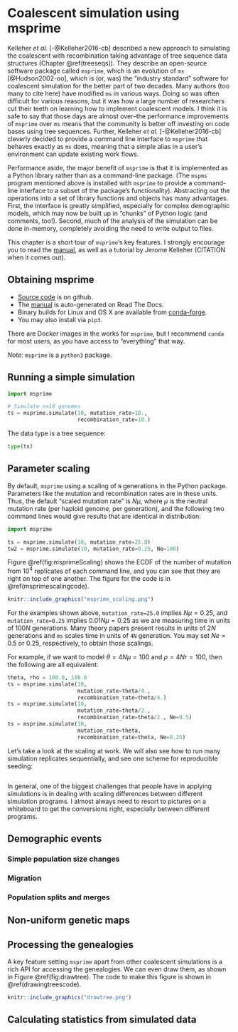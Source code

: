 # Coalescent simulation using msprime

Kelleher *et al.* [-@Kelleher2016-cb] described a new approach to simulating the coalescent with recombination taking advantage of tree sequence data structures (Chapter \@ref(treeseqs)).  They describe an open-source software package called `msprime`, which is an evolution of `ms` [@Hudson2002-oo], which is (or, was) the "industry standard" software for coalescent simulation for the better part of two decades.  Many authors (too many to cite here) have modified `ms` in various ways.  Doing so was often difficult for various reasons, but it was how a large number of researchers cut their teeth on learning how to implement coalescent models.  I think it is safe to say that those days are almost over--the performance improvements of `msprime` over `ms` means that the community is better off investing on code bases using tree sequences.  Further, Kelleher *et al.* [-@Kelleher2016-cb] cleverly decided to provide a command line interface to `msprime` that behaves exactly as `ms` does, meaning that a simple alias in a user's environment can update existing work flows.

Performance aside, the major benefit of `msprime` is that it is implemented as a Python library rather than as a command-line package. (The `mspms` program mentioned above is installed with `msprime` to provide a command-line interface to a subset of the package's functionality).  Abstracting out the operations into a set of library functions and objects has many advantages.  First, the interface is greatly simplified, especially for complex demographic models, which may now be built up in "chunks" of Python logic (and comments, too!).  Second, much of the analysis of the simulation can be done in-memory, completely avoiding the need to write output to files.  

This chapter is a short tour of `msprime`'s key features. I strongly encourage you to read the [manual](http://msprime.readthedocs.io), as well as a tutorial by Jerome Kelleher (CITATION when it comes out).

## Obtaining msprime

* [Source code](http://github.com/tskit-dev/msprime) is on github.
* The [manual](http://msprime.readthedocs.io) is auto-generated on Read The Docs.
* Binary builds for Linux and OS X are available from [conda-forge](https://anaconda.org/conda-forge/msprime).
* You may also install via `pip3`.

There are Docker images in the works for `msprime`, but I recommend `conda` for most users, as you have access to "everything" that way.

*Note*: `msprime` is a `python3` package.

## Running a simple simulation

```python
import msprime

# Simulate n=10 genomes
ts = msprime.simulate(10, mutation_rate=10.,
                      recombination_rate=10.)
```

The data type is a tree sequence:

```python
type(ts)
```

## Parameter scaling

By default, `msprime` using a scaling of `N` generations in the Python package.  Parameters like the mutation and recombination rates are in these units.
Thus, the default "scaled mutation rate" is $N\mu$, where $\mu$ is the neutral mutation rate (per haploid genome, per generation), and the following two command lines would give results that are identical in distribution:

```python
import msprime

ts = msprime.simulate(10, mutation_rate=25.0)
tw2 = msprime.simulate(10, mutation_rate=0.25, Ne=100)
```

Figure \@ref(fig:msprimeScaling) shows the ECDF of the number of mutation from $10^4$ replicates of each command line, and you can see that they are right on top of one another.  The figure for the code is in \@ref(msprimescalingcode).

```r
knitr::include_graphics("msprime_scaling.png")
```

For the examples shown above, `mutation_rate=25.0` implies $N\mu = 0.25$, and `mutation_rate=0.25` implies $0.01N\mu = 0.25$ as we are measuring time in units of $100N$ generations.  Many theory papers present results in units of $2N$ generations and `ms` scales time in units of `4N` generation.  You may set $Ne = 0.5$ or $0.25$, respectively, to obtain those scalings.

For example, if we want to model $\theta = 4N\mu = 100$ and $\rho = 4Nr = 100$, then the following are all equivalent:

```python
theta, rho = 100.0, 100.0
ts = msprime.simulate(10,
                      mutation_rate=theta/4.,
                      recombination_rate=theta/4.)
ts = msprime.simulate(10,
                      mutation_rate=theta/2.,
                      recombination_rate=theta/2., Ne=0.5)
ts = msprime.simulate(10,
                      mutation_rate=theta,
                      recombination_rate=theta, Ne=0.25)
```

Let's take a look at the scaling at work.  We will also see how to run many simulation replicates sequentially, and see one scheme for reproducible seeding:

```python
```

In general, one of the biggest challenges that people have in applying simulations is in dealing with scaling differences between different simulation programs.  I almost always need to resort to pictures on a whiteboard to get the conversions right, especially between different programs.

## Demographic events

### Simple population size changes

### Migration

### Population splits and merges

## Non-uniform genetic maps

## Processing the genealogies

A key feature setting `msprime` apart from other coalescent simulations is a rich API for accessing the genealogies. We can even draw them, as shown in Figure \@ref(fig:drawtree). The code to make this figure is shown in \@ref(drawingtreescode).

```r
knitr::include_graphics("drawtree.png")
```

## Calculating statistics from simulated data


